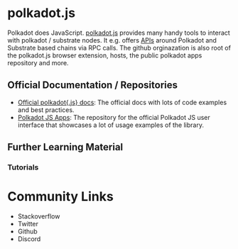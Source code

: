 # polkadot.js

Polkadot does JavaScript. [polkadot.js](https://github.com/polkadot-js) provides many handy tools to interact with polkadot / substrate nodes. 
It e.g. offers [APIs](https://github.com/polkadot-js/api) around Polkadot and Substrate based chains via RPC calls. The github orginazation is also root of the polkadot.js browser extension,
hosts, the public polkadot apps repository and more.

## Official Documentation / Repositories

- [Official polkadot{.js} docs](https://polkadot.js.org/docs/): The official docs with lots of code examples and best practices.
- [Polkadot JS Apps](https://github.com/polkadot-js/apps): The repository for the official Polkadot JS user interface that showcases a lot of usage examples of the library.

## Further Learning Material

### Tutorials

# Community Links
- Stackoverflow
- Twitter
- Github
- Discord